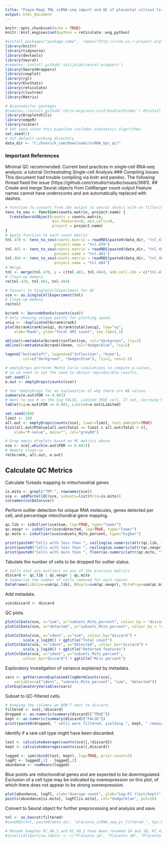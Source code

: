 ```yaml
---
title: "Pique-Regi TNL scRNA-seq import and QC of placental villous tissue"
output: html_document
---
```


```r
knitr::opts_chunk$set(echo = TRUE)
knitr::knit_engines$set(python = reticulate::eng_python)

#install.packages("package_name",  repos="http://cran.us.r-project.org") # Only this mirror worked for multiple packages
library(knitr)
library(tidyverse)
library(devtools)
library(Seurat)
#remotes::install_github('satijalab/seurat-wrappers')
library(SeuratWrappers)
library(cowplot)
library(rgl)
library(EnvStats)
library(reticulate)
library(clustree)
library(Matrix)

# Bioconductor packages
#remotes::install_github('chris-mcginnis-ucsf/DoubletFinder') #Install DoubletFinder and depends
library(DropletUtils)
library(edgeR)
library(scater)
# Set seed since this pipeline includes stochastic algorithms
set.seed(1)
# Set default working directory
data_dir <- "C:/Users/k_cam/Downloads/scRNA_hpc_qc/"
```
### Important References
Minimal QC recommended: Current best practices in single‐cell RNA‐seq analysis: a tutorial
Orchestrating Single-cell Analysis
### Compiling Issues
This document had trouble compiling via knitr and pandoc. The following thread fixed the issue (https://github.com/rstudio/rstudio/issues/3661).
## Create and merge Seurat objects from CellRanger count output
Feature names cannot have underscores and are automatically replaced with dashes.
```r
# Function to convert from 10x output to seurat object with no filtering
tenx_to_seu <- function(counts.matrix, project.name) {
  CreateSeuratObject(counts = counts.matrix,
                     min.features=0, min.cells=0,
                     project = project.name)
}
# Apply function to each count matrix
tnl.478 <- tenx_to_seu(counts.matrix = readRDS(paste0(data_dir, "tnl_478_raw.rda")),
                      project.name = "tnl.478")
tnl.481 <- tenx_to_seu(counts.matrix = readRDS(paste0(data_dir, "tnl_481_raw.rda")),
                      project.name = "tnl.481")
tnl.484 <- tenx_to_seu(counts.matrix = readRDS(paste0(data_dir, "tnl_484_raw.rda")),
                      project.name = "tnl.484")
# Merge
tnl <- merge(tnl.478, y = c(tnl.481, tnl.484), add.cell.ids = c("tnl.478", "tnl.481", "tnl.484"), project = "tnl")
# Clean-up memory
rm(tnl.478, tnl.481, tnl.484)
```

```r
# Convert to SingleCellExperiment for QC
sce <- as.SingleCellExperiment(tnl)
# Clean-up memory
rm(tnl)
```

```r
bcrank <- barcodeRanks(counts(sce))
# Only showing unique points for plotting speed.
uniq <- !duplicated(bcrank$rank)
plot(bcrank$rank[uniq], bcrank$total[uniq], log="xy",
    xlab="Rank", ylab="Total UMI count", cex.lab=1.2)

abline(h=metadata(bcrank)$inflection, col="darkgreen", lty=2)
abline(h=metadata(bcrank)$knee, col="dodgerblue", lty=2)

legend("bottomleft", legend=c("Inflection", "Knee"), 
        col=c("darkgreen", "dodgerblue"), lty=2, cex=1.2)
```
```r
# emptyDrops performs Monte Carlo simulations to compute p-values,
# so we need to set the seed to obtain reproducible results.
set.seed(1)
e.out <- emptyDrops(counts(sce))

# See ?emptyDrops for an explanation of why there are NA values.
summary(e.out$FDR <= 0.001)
# Want to see 0 in the Sig FALSE, Limited TRUE cell. If not, increase MC simulations to reach 0
table(Sig=e.out$FDR <= 0.001, Limited=e.out$Limited)
```
```r
set.seed(100)
limit <- 100   
all.out <- emptyDrops(counts(sce), lower=limit, test.ambient=TRUE)
hist(all.out$PValue[all.out$Total <= limit & all.out$Total > 0],
    xlab="P-value", main="", col="grey80") 
```
```r
# Drop empty droplets based on MC metrics above
sce <- sce[,which(e.out$FDR <= 0.001)]
# Memory clean-up
rm(bcrank, all.out, e.out)
```
## Calculate QC Metrics
Calculate %reads mapping to mitochondrial genes
```r
is.mito <- grepl("^MT-", rownames(sce))
sce <- addPerCellQC(sce, subsets=list(Mito=is.mito))
colnames(colData(sce))
```
Perform outlier detection for unique RNA molecules, genes detected per cell, and percentage mitochondiral gene mapping.
```r
qc.lib <- isOutlier(sce$sum, log=TRUE, type="lower")
qc.nexpr <- isOutlier(sce$detected, log=TRUE, type="lower")
qc.mito <- isOutlier(sce$subsets_Mito_percent, type="higher")

print(paste0("Cells with less than ", ceiling(as.numeric(attr(qc.lib, "thresholds")["lower"])), " unique RNA molecules are outliers"))
print(paste0("Cells with less than ", ceiling(as.numeric(attr(qc.nexpr, "thresholds")["lower"])), " unique genes per cell are outliers"))
print(paste0("Cells with more than ", floor(as.numeric(attr(qc.mito, "thresholds")["higher"])), "% mitochondrial-mapping reads are outliers"))
```
Tabulate the number of cells to be dropped for outlier status.
```r
# Cells that are outliers on any of the previous metrics
discard <- qc.lib | qc.nexpr | qc.mito
# Summarize the number of cells removed for each reason.
DataFrame(LibSize=sum(qc.lib), NExprs=sum(qc.nexpr), MitoProp=sum(qc.mito), Total=sum(discard))
```
Add metadata.
```r
sce$discard <- discard
```
QC plots.
```r
plotColData(sce, x="sum", y="subsets_Mito_percent", colour_by = "discard") + scale_x_log10()
plotColData(sce, x="detected", y="subsets_Mito_percent", colour_by = "discard") + scale_x_log10()
```

```r
plotColData(sce, x="ident", y="sum", colour_by="discard") + 
        scale_y_log10() + ggtitle("Total count")
plotColData(sce, x="ident", y="detected", colour_by="discard") + 
        scale_y_log10() + ggtitle("Detected features")
plotColData(sce, x="ident", y="subsets_Mito_percent", 
        colour_by="discard") + ggtitle("Mito percent")
```
Exploratory investigation of variance explained by metadata.
```r
vars <- getVarianceExplained(logNormCounts(sce), 
    variables=c("ident", "subsets_Mito_percent", "sum", "detected"))
plotExplanatoryVariables(vars)
```
Subset to QC-filtered cells.
```r
# Keeping the columns we DON'T want to discard.
filtered <- sce[,!discard]
dropped <- as.numeric(summary(discard)["TRUE"])
kept <- as.numeric(summary(discard)["FALSE"])
print(paste0(dropped, " cells were filtered, yielding ", kept, " remaining cells"))
```
Identify if a rare cell type might have been discarded.
```r
lost <- calculateAverage(counts(sce)[,!discard])
kept <- calculateAverage(counts(sce)[,discard])

logged <- cpm(cbind(lost, kept), log=TRUE, prior.count=2)
logFC <- logged[,1] - logged[,2]
abundance <- rowMeans(logged)
```
Blue points are mitochondrial genes and are expected to be downregulated. Exclusion of a cell type may be indicated by overexpression on this plot, of which there does not appear to be strong overexpression.
```r
plot(abundance, logFC, xlab="Average count", ylab="Log-FC (lost/kept)", pch=16)
points(abundance[is.mito], logFC[is.mito], col="dodgerblue", pch=16)
```
Convert to Seurat object for further preprocessing and analysis and save.
```r
tnl <- as.Seurat(filtered)
#saveRDS(tnl, paste0(data_dir, "placenta_scRNA_seq_pr_filtered_", Sys.Date(), ".rda"))
```

```r
# Rename Samples KC_40_1 and KC_40_2 have been renamed 1A and 1B; KC_42_1 and KC_42_2 <- 2A and 2B.
#levels(All@active.ident) <- c("Placenta 1A", "Placenta 1B", "Placenta 2A", "Placenta 2B")
```